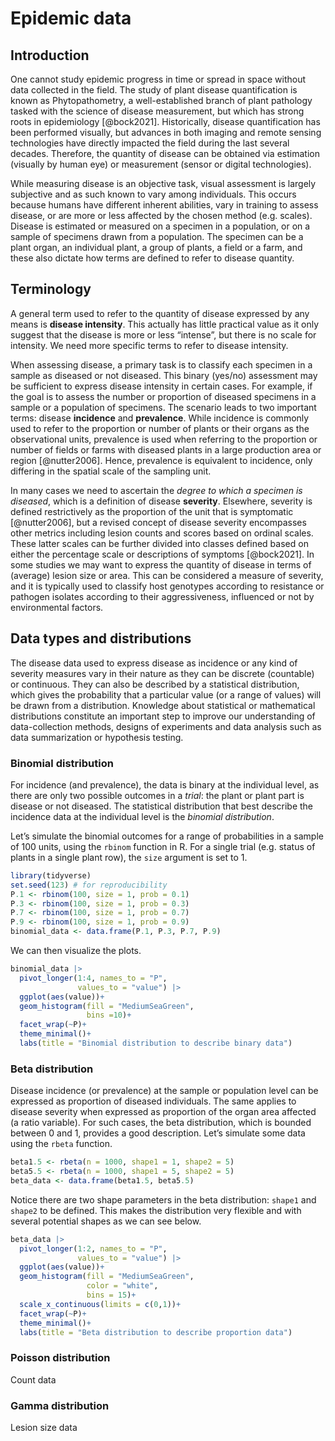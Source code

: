 # Epidemic data

## Introduction

One cannot study epidemic progress in time or spread in space without data collected in the field. The study of plant disease quantification is known as Phytopathometry, a well-established branch of plant pathology tasked with the science of disease measurement, but which has strong roots in epidemiology [@bock2021]. Historically, disease quantification has been performed visually, but advances in both imaging and remote sensing technologies have directly impacted the field during the last several decades. Therefore, the quantity of disease can be obtained via estimation (visually by human eye) or measurement (sensor or digital technologies).

While measuring disease is an objective task, visual assessment is largely subjective and as such known to vary among individuals. This occurs because humans have different inherent abilities, vary in training to assess disease, or are more or less affected by the chosen method (e.g. scales). Disease is estimated or measured on a specimen in a population, or on a sample of specimens drawn from a population. The specimen can be a plant organ, an individual plant, a group of plants, a field or a farm, and these also dictate how terms are defined to refer to disease quantity.

## Terminology

A general term used to refer to the quantity of disease expressed by any means is **disease intensity**. This actually has little practical value as it only suggest that the disease is more or less "intense", but there is no scale for intensity. We need more specific terms to refer to disease intensity.

When assessing disease, a primary task is to classify each specimen in a sample as diseased or not diseased. This binary (yes/no) assessment may be sufficient to express disease intensity in certain cases. For example, if the goal is to assess the number or proportion of diseased specimens in a sample or a population of specimens. The scenario leads to two important terms: disease **incidence** and **prevalence**. While incidence is commonly used to refer to the proportion or number of plants or their organs as the observational units, prevalence is used when referring to the proportion or number of fields or farms with diseased plants in a large production area or region [@nutter2006]. Hence, prevalence is equivalent to incidence, only differing in the spatial scale of the sampling unit.

In many cases we need to ascertain the *degree to which a specimen is diseased*, which is a definition of disease **severity**. Elsewhere, severity is defined restrictively as the proportion of the unit that is symptomatic [@nutter2006], but a revised concept of disease severity encompasses other metrics including lesion counts and scores based on ordinal scales. These latter scales can be further divided into classes defined based on either the percentage scale or descriptions of symptoms [@bock2021]. In some studies we may want to express the quantity of disease in terms of (average) lesion size or area. This can be considered a measure of severity, and it is typically used to classify host genotypes according to resistance or pathogen isolates according to their aggressiveness, influenced or not by environmental factors.

## Data types and distributions

The disease data used to express disease as incidence or any kind of severity measures vary in their nature as they can be discrete (countable) or continuous. They can also be described by a statistical distribution, which gives the probability that a particular value (or a range of values) will be drawn from a distribution. Knowledge about statistical or mathematical distributions constitute an important step to improve our understanding of data-collection methods, designs of experiments and data analysis such as data summarization or hypothesis testing.

### Binomial distribution

For incidence (and prevalence), the data is binary at the individual level, as there are only two possible outcomes in a *trial*: the plant or plant part is disease or not diseased. The statistical distribution that best describe the incidence data at the individual level is the *binomial distribution*.

Let's simulate the binomial outcomes for a range of probabilities in a sample of 100 units, using the `rbinom` function in R. For a single trial (e.g. status of plants in a single plant row), the `size` argument is set to 1.

```r

library(tidyverse)
set.seed(123) # for reproducibility
P.1 <- rbinom(100, size = 1, prob = 0.1)
P.3 <- rbinom(100, size = 1, prob = 0.3)
P.7 <- rbinom(100, size = 1, prob = 0.7)
P.9 <- rbinom(100, size = 1, prob = 0.9)
binomial_data <- data.frame(P.1, P.3, P.7, P.9)
```

We can then visualize the plots.

```r
binomial_data |>
  pivot_longer(1:4, names_to = "P", 
               values_to = "value") |> 
  ggplot(aes(value))+
  geom_histogram(fill = "MediumSeaGreen", 
                 bins =10)+
  facet_wrap(~P)+
  theme_minimal()+
  labs(title = "Binomial distribution to describe binary data")
```

### Beta distribution

Disease incidence (or prevalence) at the sample or population level can be expressed as proportion of diseased individuals. The same applies to disease severity when expressed as proportion of the organ area affected (a ratio variable). For such cases, the beta distribution, which is bounded between 0 and 1, provides a good description. Let's simulate some data using the `rbeta` function.

```r
beta1.5 <- rbeta(n = 1000, shape1 = 1, shape2 = 5)
beta5.5 <- rbeta(n = 1000, shape1 = 5, shape2 = 5)
beta_data <- data.frame(beta1.5, beta5.5)

```

Notice there are two shape parameters in the beta distribution: `shape1` and `shape2` to be defined. This makes the distribution very flexible and with several potential shapes as we can see below.

```r
beta_data |>
  pivot_longer(1:2, names_to = "P", 
               values_to = "value") |> 
  ggplot(aes(value))+
  geom_histogram(fill = "MediumSeaGreen", 
                 color = "white", 
                 bins = 15)+
  scale_x_continuous(limits = c(0,1))+
  facet_wrap(~P)+
  theme_minimal()+
  labs(title = "Beta distribution to describe proportion data")
```

### Poisson distribution

Count data

### Gamma distribution

Lesion size data
